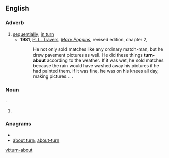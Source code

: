 ==English==

===Adverb===
{{en-adv|sg=[[turn]]-[[about]]|-}}

# [[sequentially]]; [[in turn]]
#* '''1981''', [[w:P. L. Travers|P. L. Travers]], [[w:Mary Poppins|''Mary Poppins'']], revised edition, chapter 2,
#*: He not only sold matches like any ordinary match-man, but he drew pavement pictures as well. He did these things '''turn-about''' according to the weather. If it was wet, he sold matches because the rain would have washed away his pictures if he had painted them. If it was fine, he was on his knees all day, making pictures...&nbsp;.

===Noun===
{{en-noun}} {{alternative spelling of|turnabout}}.

# {{defn|English}}

===Anagrams===
* {{alphagram|abnorttuu}}
* [[about turn#English|about turn]], [[about-turn#English|about-turn]]

[[vi:turn-about]]